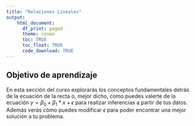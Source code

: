 ```yaml
---
title: "Relaciones Lineales"
output:
    html_document:
      df_print: paged
      theme: cosmo
      toc: TRUE
      toc_float: TRUE
      code_download: TRUE
---
```


## Objetivo de aprendizaje

En esta sección del curso explorarás los conceptos fundamentales detrás de la ecuación de la recta o, mejor dicho, como puedes valerte de la ecuación $y = \beta_0 + \beta_1*x + \epsilon$ para realizar inferencias a partir de tus datos. Además verás cómo puedes modificar $\epsilon$ para poder encontrar una mejor solución a tu problema.